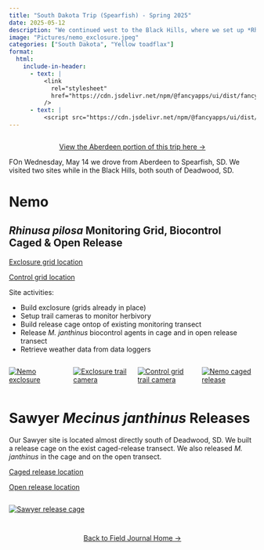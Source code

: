 ```yaml
---
title: "South Dakota Trip (Spearfish) - Spring 2025"
date: 2025-05-12
description: "We continued west to the Black Hills, where we set up *Rhinusa pilosa* monitoring grids and released *Mecinus janthinus* at sites near Nemo and Sawyer, South Dakota."
image: "Pictures/nemo_exclosure.jpeg"
categories: ["South Dakota", "Yellow toadflax"]
format:
  html:
    include-in-header:
      - text: |
          <link
            rel="stylesheet"
            href="https://cdn.jsdelivr.net/npm/@fancyapps/ui/dist/fancybox.css"
          />
      - text: |
          <script src="https://cdn.jsdelivr.net/npm/@fancyapps/ui/dist/fancybox.umd.js"></script>
---
```


<div style="text-align: center; margin-top: 2em;">
  <a class="btn-small" href="spring25aberdeen.qmd" role="button">
    View the Aberdeen portion of this trip here →
  </a>
</div>

FOn Wednesday, May 14 we drove from Aberdeen to Spearfish, SD. We visited two sites while in the Black Hills, both south of Deadwood, SD. 

# Nemo 

## *Rhinusa pilosa* Monitoring Grid, Biocontrol Caged & Open Release
<a href="https://www.google.com/maps?q=44.22548,-103.56796" target="_blank">Exclosure grid location</a>

<a href="https://www.google.com/maps?q=44.22579,-103.56708" target="_blank">Control grid location</a>

Site activities:

- Build exclosure (grids already in place) 
- Setup trail cameras to monitor herbivory
- Build release cage ontop of existing monitoring transect
- Release *M. janthinus* biocontrol agents in cage and in open release transect
- Retrieve weather data from data loggers  

:::{.columns}

::: {.column width="33%" .px-2}
[![Nemo exclosure](Pictures/nemo_exclosure.jpeg)](Pictures/nemo_exclosure.jpeg){data-fancybox="gallery" 
data-caption="Nemo exclosure"}
:::

::: {.column width="33%" .px-2}
[![Exclosure trail camera](Pictures/nemo_cam.jpeg)](Pictures/nemo_cam.jpeg){data-fancybox="gallery"
data-caption="Exclosure trail camera"}
:::

::: {.column width="33%" .px-2}
[![Control grid trail camera](Pictures/nemo_controlcam.jpeg)](Pictures/nemo_controlcam.jpeg){data-fancybox="gallery"
data-caption="Control grid trail camera"}
:::

:::{.column width="33%" .px-2}
[![Nemo caged release](Pictures/nemo_cage.jpeg)](Pictures/nemo_cage.jpeg){data-fancybox="gallery"
data-caption="Nemo caged release"}
:::
:::

# Sawyer *Mecinus janthinus* Releases
Our Sawyer site is located almost directly south of Deadwood, SD. We built a release cage on the exist caged-release transect. We also released *M. janthinus* in the cage and on the open transect. 

<a href="https://www.google.com/maps?q=44.279,-103.69864" target="_blank">Caged release location</a>

<a href="https://www.google.com/maps?q=44.27884,-103.69842" target="_blank">Open release location</a>


:::{.columns}

::: {.column width="33%" .px-2}
[![Sawyer release cage](Pictures/sawyer_cage2.jpeg)](Pictures/sawyer_cage2.jpeg){data-fancybox="gallery"
data-caption="Sawyer release cage"}
:::

:::

<div style="text-align: center; margin-top: 2em;">
  <a class="btn-small" href="../fieldjournal.qmd" role="button">
    Back to Field Journal Home →
  </a>
</div>